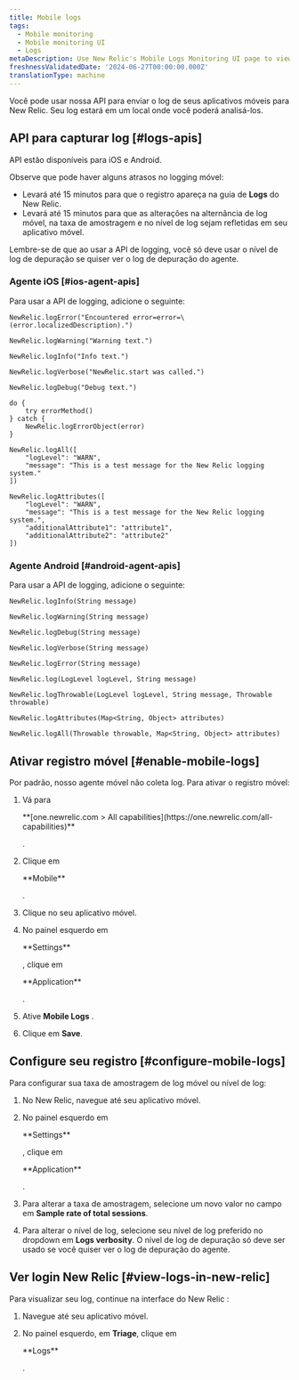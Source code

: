 ```yaml
---
title: Mobile logs
tags:
  - Mobile monitoring
  - Mobile monitoring UI
  - Logs
metaDescription: Use New Relic's Mobile Logs Monitoring UI page to view Mobile Logs
freshnessValidatedDate: '2024-06-27T00:00:00.000Z'
translationType: machine
---
```


Você pode usar nossa API para enviar o log de seus aplicativos móveis para New Relic. Seu log estará em um local onde você poderá analisá-los.

## API para capturar log [#logs-apis]

API estão disponíveis para iOS e Android.

<Callout variant="important">
  Observe que pode haver alguns atrasos no logging móvel:

  * Levará até 15 minutos para que o registro apareça na guia de **Logs** do New Relic.
  * Levará até 15 minutos para que as alterações na alternância de log móvel, na taxa de amostragem e no nível de log sejam refletidas em seu aplicativo móvel.
</Callout>

Lembre-se de que ao usar a API de logging, você só deve usar o nível de log de depuração se quiser ver o log de depuração do agente.

### Agente iOS [#ios-agent-apis]

Para usar a API de logging, adicione o seguinte:

```
NewRelic.logError("Encountered error=error=\(error.localizedDescription).")

NewRelic.logWarning("Warning text.")

NewRelic.logInfo("Info text.")

NewRelic.logVerbose("NewRelic.start was called.")

NewRelic.logDebug("Debug text.")

do {
    try errorMethod()
} catch {
    NewRelic.logErrorObject(error)
}

NewRelic.logAll([
    "logLevel": "WARN",
    "message": "This is a test message for the New Relic logging system."
])

NewRelic.logAttributes([
    "logLevel": "WARN",
    "message": "This is a test message for the New Relic logging system.",
    "additionalAttribute1": "attribute1",
    "additionalAttribute2": "attribute2"
])
```

### Agente Android [#android-agent-apis]

Para usar a API de logging, adicione o seguinte:

```
NewRelic.logInfo(String message)

NewRelic.logWarning(String message)

NewRelic.logDebug(String message)

NewRelic.logVerbose(String message)

NewRelic.logError(String message)

NewRelic.log(LogLevel logLevel, String message)

NewRelic.logThrowable(LogLevel logLevel, String message, Throwable throwable)

NewRelic.logAttributes(Map<String, Object> attributes)

NewRelic.logAll(Throwable throwable, Map<String, Object> attributes)
```

## Ativar registro móvel [#enable-mobile-logs]

Por padrão, nosso agente móvel não coleta log. Para ativar o registro móvel:

1. Vá para

   <DNT>
     **[one.newrelic.com > All capabilities](https://one.newrelic.com/all-capabilities)**
   </DNT>

   .

2. Clique em

   <DNT>
     **Mobile**
   </DNT>

   .

3. Clique no seu aplicativo móvel.

4. No painel esquerdo em

   <DNT>
     **Settings**
   </DNT>

   , clique em

   <DNT>
     **Application**
   </DNT>

   .

5. Ative **Mobile Logs** .

6. Clique em **Save**.

## Configure seu registro [#configure-mobile-logs]

Para configurar sua taxa de amostragem de log móvel ou nível de log:

1. No New Relic, navegue até seu aplicativo móvel.

2. No painel esquerdo em

   <DNT>
     **Settings**
   </DNT>

   , clique em

   <DNT>
     **Application**
   </DNT>

   .

3. Para alterar a taxa de amostragem, selecione um novo valor no campo em **Sample rate of total sessions**.

4. Para alterar o nível de log, selecione seu nível de log preferido no dropdown em **Logs verbosity**. O nível de log de depuração só deve ser usado se você quiser ver o log de depuração do agente.

## Ver login New Relic [#view-logs-in-new-relic]

Para visualizar seu log, continue na interface do New Relic :

1. Navegue até seu aplicativo móvel.

2. No painel esquerdo, em **Triage**, clique em

   <DNT>
     **Logs**
   </DNT>

   .
